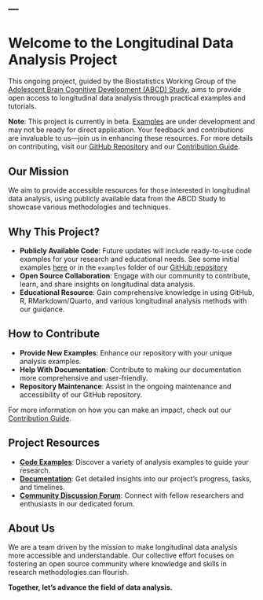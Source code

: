 ---
---

# Welcome to the Longitudinal Data Analysis Project

This ongoing project, guided by the Biostatistics Working Group of the [Adolescent Brain Cognitive Development (ABCD) Study](https://abcdstudy.org/), aims to provide open access to longitudinal data analysis through practical examples and tutorials.

::: {.callout-important}
**Note**: This project is currently in beta. [Examples](https://opendevsci.github.io/LongDev-ABCD/examples/examples.html) are under development and may not be ready for direct application. Your feedback and contributions are invaluable to us—join us in enhancing these resources. For more details on contributing, visit our [GitHub Repository](https://github.com/OpenDevSci/LongDev-ABCD) and our [Contribution Guide](https://github.com/OpenDevSci/LongDev-ABCD/blob/main/docs/Contributing.md).
:::

## Our Mission

We aim to provide accessible resources for those interested in longitudinal data analysis, using publicly available data from the ABCD Study to showcase various methodologies and techniques.

## Why This Project?

- **Publicly Available Code**: Future updates will include ready-to-use code examples for your research and educational needs. See some initial examples [here](https://opendevsci.github.io/LongDev-ABCD/examples/examples.html) or in the `examples` folder of our [GitHub repository](https://github.com/OpenDevSci/LongDev-ABCD)
- **Open Source Collaboration**: Engage with our community to contribute, learn, and share insights on longitudinal data analysis.
- **Educational Resource**: Gain comprehensive knowledge in using GitHub, R, RMarkdown/Quarto, and various longitudinal analysis methods with our guidance.

## How to Contribute

- **Provide New Examples**: Enhance our repository with your unique analysis examples.
- **Help With Documentation**: Contribute to making our documentation more comprehensive and user-friendly.
- **Repository Maintenance**: Assist in the ongoing maintenance and accessibility of our GitHub repository.

For more information on how you can make an impact, check out our [Contribution Guide](https://github.com/OpenDevSci/LongDev-ABCD/blob/main/docs/Contributing.md).

## Project Resources

- **[Code Examples](https://github.com/OpenDevSci/LongDev-ABCD)**: Discover a variety of analysis examples to guide your research.
- **[Documentation](https://github.com/orgs/OpenDevSci/projects/13)**: Get detailed insights into our project's progress, tasks, and timelines.
- **[Community Discussion Forum](https://github.com/orgs/OpenDevSci/discussions)**: Connect with fellow researchers and enthusiasts in our dedicated forum.

## About Us

We are a team driven by the mission to make longitudinal data analysis more accessible and understandable. Our collective effort focuses on fostering an open source community where knowledge and skills in research methodologies can flourish.

**Together, let's advance the field of data analysis.**
